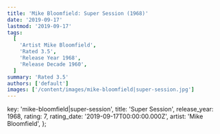```yaml
---
title: 'Mike Bloomfield: Super Session (1968)'
date: '2019-09-17'
lastmod: '2019-09-17'
tags:
  [
    'Artist Mike Bloomfield',
    'Rated 3.5',
    'Release Year 1968',
    'Release Decade 1960',
  ]
summary: 'Rated 3.5'
authors: ['default']
images: ['/content/images/mike-bloomfield|super-session.jpg']
---
```


  key: 'mike-bloomfield|super-session',
  title: 'Super Session',
  release_year: 1968,
  rating: 7,
  rating_date: '2019-09-17T00:00:00.000Z',
  artist: 'Mike Bloomfield',
};

<MusicRating data={data} />
